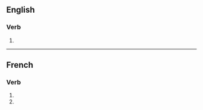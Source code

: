 {{also|classifiés}}
==English==

===Verb===
{{head|en|verb form}}

# {{en-third-person singular of|classify}}

----

==French==

===Verb===
{{fr-verb-form}}

# {{inflection of|classifier||2|s|pres|indc|lang=fr}}
# {{inflection of|classifier||2|s|pres|subj|lang=fr}}